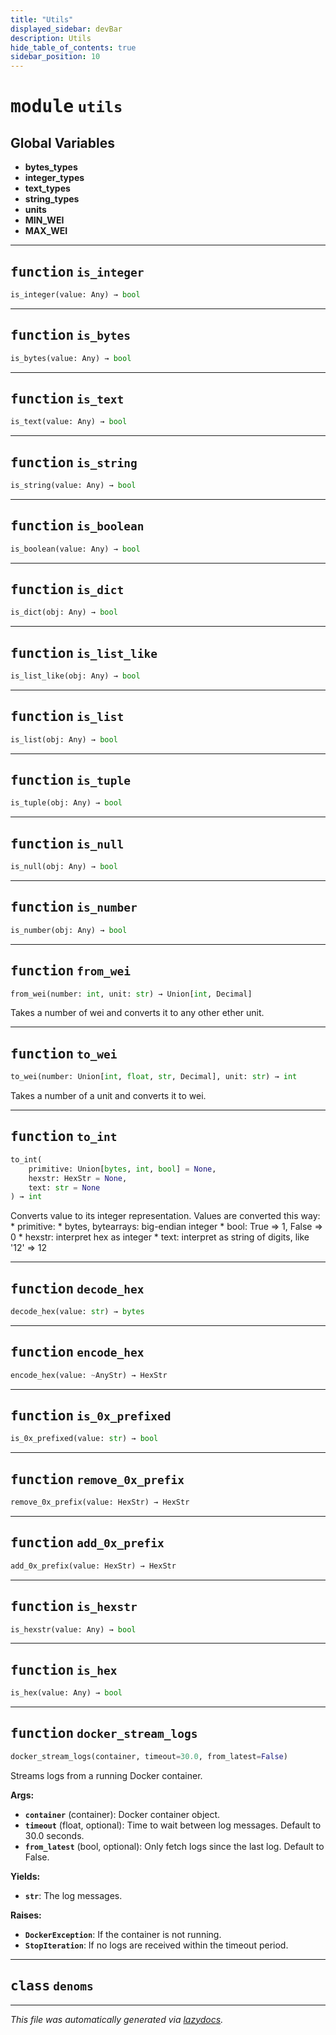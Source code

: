 ```yaml
---
title: "Utils"
displayed_sidebar: devBar
description: Utils
hide_table_of_contents: true
sidebar_position: 10
---
```



# <kbd>module</kbd> `utils`




**Global Variables**
---------------
- **bytes_types**
- **integer_types**
- **text_types**
- **string_types**
- **units**
- **MIN_WEI**
- **MAX_WEI**

---


## <kbd>function</kbd> `is_integer`

```python
is_integer(value: Any) → bool
```






---


## <kbd>function</kbd> `is_bytes`

```python
is_bytes(value: Any) → bool
```






---


## <kbd>function</kbd> `is_text`

```python
is_text(value: Any) → bool
```






---


## <kbd>function</kbd> `is_string`

```python
is_string(value: Any) → bool
```






---


## <kbd>function</kbd> `is_boolean`

```python
is_boolean(value: Any) → bool
```






---


## <kbd>function</kbd> `is_dict`

```python
is_dict(obj: Any) → bool
```






---


## <kbd>function</kbd> `is_list_like`

```python
is_list_like(obj: Any) → bool
```






---


## <kbd>function</kbd> `is_list`

```python
is_list(obj: Any) → bool
```






---


## <kbd>function</kbd> `is_tuple`

```python
is_tuple(obj: Any) → bool
```






---


## <kbd>function</kbd> `is_null`

```python
is_null(obj: Any) → bool
```






---


## <kbd>function</kbd> `is_number`

```python
is_number(obj: Any) → bool
```






---


## <kbd>function</kbd> `from_wei`

```python
from_wei(number: int, unit: str) → Union[int, Decimal]
```

Takes a number of wei and converts it to any other ether unit. 


---


## <kbd>function</kbd> `to_wei`

```python
to_wei(number: Union[int, float, str, Decimal], unit: str) → int
```

Takes a number of a unit and converts it to wei. 


---


## <kbd>function</kbd> `to_int`

```python
to_int(
    primitive: Union[bytes, int, bool] = None,
    hexstr: HexStr = None,
    text: str = None
) → int
```

Converts value to its integer representation. Values are converted this way: * primitive:  * bytes, bytearrays: big-endian integer  * bool: True => 1, False => 0 * hexstr: interpret hex as integer * text: interpret as string of digits, like '12' => 12 


---


## <kbd>function</kbd> `decode_hex`

```python
decode_hex(value: str) → bytes
```






---


## <kbd>function</kbd> `encode_hex`

```python
encode_hex(value: ~AnyStr) → HexStr
```






---


## <kbd>function</kbd> `is_0x_prefixed`

```python
is_0x_prefixed(value: str) → bool
```






---


## <kbd>function</kbd> `remove_0x_prefix`

```python
remove_0x_prefix(value: HexStr) → HexStr
```






---


## <kbd>function</kbd> `add_0x_prefix`

```python
add_0x_prefix(value: HexStr) → HexStr
```






---


## <kbd>function</kbd> `is_hexstr`

```python
is_hexstr(value: Any) → bool
```






---


## <kbd>function</kbd> `is_hex`

```python
is_hex(value: Any) → bool
```






---


## <kbd>function</kbd> `docker_stream_logs`

```python
docker_stream_logs(container, timeout=30.0, from_latest=False)
```

Streams logs from a running Docker container. 



**Args:**
 
 - <b>`container`</b> (container):  Docker container object. 
 - <b>`timeout`</b> (float, optional):  Time to wait between log messages. Default to 30.0 seconds. 
 - <b>`from_latest`</b> (bool, optional):  Only fetch logs since the last log. Default to False. 



**Yields:**
 
 - <b>`str`</b>:  The log messages. 



**Raises:**
 
 - <b>`DockerException`</b>:  If the container is not running. 
 - <b>`StopIteration`</b>:  If no logs are received within the timeout period. 


---


## <kbd>class</kbd> `denoms`










---

_This file was automatically generated via [lazydocs](https://github.com/ml-tooling/lazydocs)._

